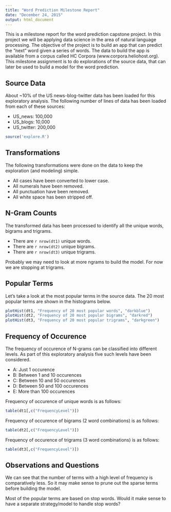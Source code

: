 ```yaml
---
title: "Word Prediction Milestone Report"
date: "December 24, 2015"
output: html_document
---
```


This is a milestone report for the word prediction capstone project. In this project we will be applying data science in the area of natural language processing. The objective of the project is to build an app that can predict the "next" word given a series of words. The data to build the app is available from a corpus called HC Corpora (www.corpora.heliohost.org). This milestone assignment is to do explorations of the source data, that can later be used to build a model for the word prediction.

## Source Data
About ~10% of the US news-blog-twitter data has been loaded for this exploratory analysis. The following number of lines of data has been loaded from each of these sources:

* US_news: 100,000
* US_blogs: 10,000
* US_twitter: 200,000

```r
source('explore.R')
```


## Transformations
The following transformations were done on the data to keep the exploration (and modeling) simple.

* All cases have been converted to lower case.
* All numerals have been removed.
* All punctuation have been removed.
* All white space has been stripped off.

## N-Gram Counts
The transformed data has been processed to identify all the unique words, bigrams and trigrams. 

* There are `r nrow(dt1)` unique words.
* There are `r nrow(dt2)` unique bigrams.
* There are `r nrow(dt3)` unique trigrams.

Probably we may need to look at more ngrams to build the model. For now we are stopping at trigrams.

## Popular Terms
Let's take a look at the most popular terms in the source data. The 20 most popular terms are shown in the histograms below.

```r

plotHist(dt1, "Frequency of 20 most popular words", "darkblue")
plotHist(dt2, "Frequency of 20 most popular bigrams", "darkred")
plotHist(dt3, "Frequency of 20 most popular trigrams", "darkgreen")

```

## Frequency of Occurence
The frequency of occurence of N-grams can be classified into different levels. As part of this exploratory analysis five such levels have been considered.

* A: Just 1 occurence
* B: Between 1 and 10 occurences
* C: Between 10 and 50 occurences
* D: Between 50 and 100 occurences
* E: More than 100 occurences

Frequency of occurence of unique words is as follows:
```r
table(dt1[,c("FrequencyLevel")])
```


Frequency of occurence of bigrams (2 word combinations) is as follows:
```r
table(dt2[,c("FrequencyLevel")])
```

Frequency of occurence of trigrams (3 word combinations) is as follows:
```r
table(dt3[,c("FrequencyLevel")])
```

## Observations and Questions
We can see that the number of terms with a high level of frequency is comparatively less. So it may make sense to prune out the sparse terms before building the model. 

Most of the popular terms are based on stop words. Would it make sense to have a separate strategy/model to handle stop words?

